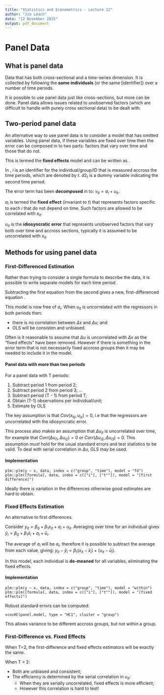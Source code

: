 ```yaml
---
title: "Statistics and Econometrics - Lecture 12"
author: "Jim Leach"
date: "12 November 2015"
output: pdf_document
---
```


# Panel Data

## What is panel data

Data that has both cross-sectional and a time-series dimension. It is collected by following the __same individuals__ (or the same [identifier]) over a number of time periods.

It is possible to use panel data just like cross-sections, but more can be done. Panel data allows issues related to unobserved factors (which are difficult to handle with purely cross sectional data) to be dealt with.

## Two-period panel data

An alternative way to use panel data is to consider a model that has omitted variables. Using panel data, if these variables are fixed over time then the error can be composed in to two parts: factors that vary over time and those that do not. 

This is termed the __fixed effects__ model and can be written as \eqref{eq:fix}.

\begin{equation} \label{eq:fix}
y_{it} = \beta_0 + \delta_0d2_t + \beta_1x_{it1} + ... + \beta_kx_{itk} + a_i + u_{it} 
\end{equation}

In \eqref{eq:fix}, $i$ is an identifier for the individual/group/ID that is measured accross the time periods, which are denoted by $t$. $d2_t$ is a dummy variable indicating the second time period. 

The error term has been __decomposed__ in to: $v_{it} = a_i + u_{it}$. 

$a_i$ is termed the __fixed effect__ (invariant to $t$) that represents factors specific to each $i$ that do not depend on time. Such factors are allowed to be correlated with $x_{it}$.

$u_{it}$ is the __idiosyncratic error__ that represents unobserved factors that vary both over time and accross sections, typically it is assumed to be uncorrelated with $x_{it}$.

## Methods for using panel data

### First-Differenced Estimation

Rather than trying to consider a single formula to describe the data, it is possible to write separate models for each time period \eqref{eq:fd_1}.

\begin{equation} \label{eq:fd_1}
\begin{split}
y_{i1} = \beta_0 + \delta_0.0 + \beta_1x_{i11} + ... + \beta_kx_{i1k} + a_i + u_{i1},\quad (t = 1)\\
y_{i2} = \beta_0 + \delta_0.1 + \beta_1x_{i21} + ... + \beta_kx_{i2k} + a_i + u_{i2},\quad (t = 2)
\end{split}
\end{equation}

Subtracting the first equation from the second gives a new, first-differenced equation \eqref{eq:fd_2}.

\begin{equation} \label{eq:fd_2}
\Delta{y_i} = \delta_0 + \beta_1\Delta x_{i1} + ... + \beta_k\Delta x_{ik} + \Delta u_{i}
\end{equation}

This model is now free of $a_i$. When $u_{it}$ is uncorrelated with the regressors in both periods then:

* there is no correlation between $\Delta x$ and $\Delta u$; and
* OLS will be consisten and unbiased.

Often is it reasonable to assume that $\Delta u$ is uncorrelated with $\Delta x$ as the "fixed effects" have been removed. However if there is something in the error term that is not necessarily fixed accross groups then it may be needed to include it in the model.

#### Panel data with more than two periods

For a panel data with T periods:

1. Subtract period 1 from period 2;
2. Subtract period 2 from period 3; ...
3. Subtract period (T - 1) from period T;
4. Obtain (T-1) observations per individual/unit;
5. Estimate by OLS

The key assumption is that $Cov(x_{itj}, u_{is}) = 0$, i.e that the regressors are uncorrelated with the idiosyncratic error.

This process also makes an assumption that $\Delta u_{it}$ is uncorrelated over time, for example that $Corr(\Delta u_{i1}, \Delta u_{i2}) = 0$ or $Corr(\Delta u_{i2}, \Delta u_{i3}) = 0$. This assumption _must_ hold for the usual standard errors and test statistics to be valid. To deal with serial correlation in $\Delta u$, GLS may be used.

#### Implementation

```
plm::plm(y ~ x, data, index = c("group", "time"), model = "fd")
plm::plm([formula], data, index = c(["i"], ["t""]), model = "[first difference]")
```

Ideally there is variation in the differences otherwise good estimates are hard to obtain.

### Fixed Effects Estimation

An alternative to first differences. 

Consider $y_{it} = \beta_0 + \beta_1x_{it} + a_i + u_{it}$. Averaging over time for an individual gives $\bar{y}_i = \beta_0 + \beta_1\bar{x}_i + a_i + \bar{u}_i$.

The average of $a_i$ will be $a_i$, therefore it is possible to subtract the average from each value, giving: $y_{it} - \bar{y}_i = \beta_1(x_{it} - \bar{x}_i) + (u_{it} - \bar{u}_i)$.

In this model, each individual is __de-meaned__ for all variables, eliminating the fixed effects.

#### Implementation

```
plm::plm(y ~ x, data, index = c("group", "time"), model = "within")
plm::plm([formula], data, index = c(["i"], ["t""]), model = "[fixed effects]")
```

Robust standard errors can be computed:

```
vcovHC(panel.model, type = "HC1", cluster = "group")
```

This allows variance to be different accross groups, but not within a group.

### First-Difference vs. Fixed Effects

When T=2, the first-difference and fixed effects estimators will be exactly the same.

When T > 2:

* Both are unbiased and consistent;
* The efficiency is determined by the serial correlation in $u_{it}$:
    * When they are serially uncorrelated, fixed effects is more efficient;
    * However this correlation is hard to test!
    




